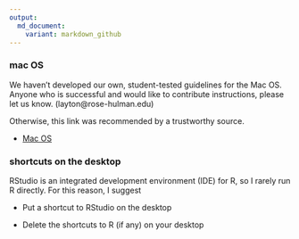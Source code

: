 ```yaml
---
output:
  md_document:
    variant: markdown_github
---
```


### mac OS  

We haven't developed our own, student-tested guidelines for the Mac OS. Anyone who is successful and would like to contribute instructions, please let us know. (layton@rose-hulman.edu) 

Otherwise, this link was recommended by a trustworthy source. 

-   [Mac OS](https://rud.is/b/2015/10/20/installing-r-on-os-x/) 





### shortcuts on the desktop

RStudio is an integrated development environment (IDE) for R, so I rarely run R directly. For this reason, I suggest

-   Put a shortcut to RStudio on the desktop 

-   Delete the shortcuts to R (if any) on your desktop  






